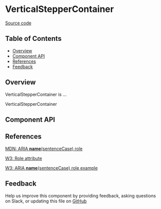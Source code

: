 
# VerticalStepperContainer

[Source code](https://github.com/leemonade/bubbles/tree/main/packages/components/layout/VerticalStepperContainer)

## Table of Contents

<!-- START doctoc generated TOC please keep comment here to allow auto update -->
<!-- DON'T EDIT THIS SECTION, INSTEAD RE-RUN doctoc TO UPDATE -->

- [Overview](#overview)
- [Component API](#component-api)
- [References](#references)
- [Feedback](#feedback)

## Overview

VerticalStepperContainer is ...

<ThemeProvider>
  <VerticalStepperContainer>VerticalStepperContainer</VerticalStepperContainer>
</ThemeProvider>

## Component API

<Preview>
  <Story id="atoms-layout-Verticalsteppercontainer--playground" />
</Preview>

<Props of={VerticalStepperContainer} />

## References

[MDN: ARIA **name**(sentenceCase) role](https://developer.mozilla.org/en-US/docs/Web/Accessibility/ARIA/Roles/verticalsteppercontainer_role)

[W3: Role attribute](https://www.w3.org/WAI/PF/HTML/wiki/RoleAttribute)

[W3: ARIA **name**(sentenceCase) role example](https://www.w3.org/TR/2016/WD-wai-aria-practices-1.1-20160317/examples/verticalsteppercontainer/verticalsteppercontainer.html)

## Feedback

Help us improve this component by providing feedback, asking questions on Slack, or updating this file on
[GitHub](https://github.com/leemonade/bubbles/edit/main/packages/components/layout/VerticalStepperContainer.mdx)
